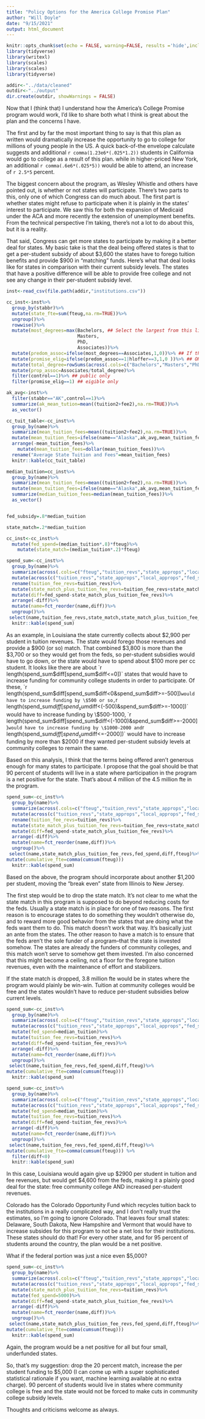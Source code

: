```yaml
---
title: "Policy Options for the America College Promise Plan"
author: "Will Doyle"
date: "9/15/2021"
output: html_document
---
```

```r
knitr::opts_chunk$set(echo = FALSE, warning=FALSE, results ='hide',include=TRUE,message=FALSE)
library(tidyverse)
library(writexl)
library(scales)
library(scales)
library(tidyverse)

```



```r
addir<-"../data/cleaned"
outdir<-"../output"
dir.create(outdir, showWarnings = FALSE)
```
Now that I (think that) I understand how the America's College Promise program would work, I'd like to share both what I think is great about the plan and the concerns I have. 

The first and by far the most important thing to say is that this plan as written would dramatically increase the opportunity to go to college for millions of young people in the US. A quick back-of-the envelope calculate suggests and additional `r comma(1.23e6*(.025*1.2))` students in California would go to college as a result of this plan.  while in higher-priced New York, an additional `r comma(.6e6*(.025*5))` would be able to attend, an increase of  `r 2.5*5` percent. 

The biggest concern about the program, as Wesley Whistle and others have pointed out, is whether or not states will participate. There's two parts to this, only one of which Congress can do much about. The first part is whether states might refuse to participate when it is plainly in the states' interest to participate. We saw this for both the expansion of Medicaid under the ACA and more recently the extension of unemployment benefits. From the technical perspective I'm taking, there's not a lot to do about this, but it is a reality. 

That said, Congress can get more states to participate by making it a better deal for states. My basic take is that the deal being offered states is that to get a per-student subsidy of about \$3,600 the states have to forego tuition benefits and provide \$900 in "matching" funds. Here's what that deal looks like for states in comparison with their current subsidy levels. The states that have a positive difference will be able to provide free college and not see any change in their per-student subsidy level. 
```r
inst<-read_csv(file.path(addir,"institutions.csv"))
```


```r
cc_inst<-inst%>%
  group_by(stabbr)%>%
  mutate(state_fte=sum(fteug,na.rm=TRUE))%>%
  ungroup()%>%
  rowwise()%>%
  mutate(most_degrees=max(Bachelors, ## Select the largest from this list
                          Masters, 
                          PhD,
                          Associates))%>%
  mutate(predom_assoc=ifelse(most_degrees==Associates,1,0))%>% ## If the larges is associates then the inst is predom associ
  mutate(promise_elig=ifelse(predom_assoc==1|hloffer==3,1,0 ))%>% ## OR highest offer is associates
  mutate(total_degree=rowSums(across(.cols=c("Bachelors","Masters","PhD","Associates")),na.rm=TRUE))%>%
  mutate(prop_assoc=Associates/total_degree)%>%
  filter(control==1)%>% ## public only
  filter(promise_elig==1) ## eigible only
```


```r
ak_avg<-inst%>%
  filter(stabbr=="AK",control==1)%>%
  summarize(ak_mean_tution=mean((tuition2+fee2),na.rm=TRUE))%>%
  as_vector()

cc_tuit_table<-cc_inst%>%
  group_by(name)%>%
  summarize(mean_tuition_fees=mean((tuition2+fee2),na.rm=TRUE))%>%
  mutate(mean_tuition_fees=ifelse(name=="Alaska",ak_avg,mean_tuition_fees))%>%
  arrange(-mean_tuition_fees)%>%
    mutate(mean_tuition_fees=dollar(mean_tuition_fees))%>%
  rename("Average State Tuition and Fees"=mean_tuition_fees)
  knitr::kable(cc_tuit_table)

median_tuition=cc_inst%>%
  group_by(name)%>%
  summarize(mean_tuition_fees=mean((tuition2+fee2),na.rm=TRUE))%>%
  mutate(mean_tuition_fees=ifelse(name=="Alaska",ak_avg,mean_tuition_fees))%>%
  summarize(median_tuition_fees=median(mean_tuition_fees))%>%
  as_vector()


fed_subsidy=.8*median_tuition

state_match=.2*median_tuition

```


```r
cc_inst<-cc_inst%>%
  mutate(fed_spend=(median_tuition*.8)*fteug)%>%
    mutate(state_match=(median_tuition*.2)*fteug)
```


```r
spend_sum<-cc_inst%>%
  group_by(name)%>%
  summarize(across(.cols=c("fteug","tuition_revs","state_approps","local_approps","fed_spend","state_match"),.fns=sum,na.rm=TRUE ))%>%
  mutate(across(c("tuition_revs","state_approps","local_approps","fed_spend","state_match"), .fns= ~.x/fteug  ))%>%
  rename(tuition_fee_revs=tuition_revs)%>%
  mutate(state_match_plus_tuition_fee_revs=tuition_fee_revs+state_match)%>%
  mutate(diff=fed_spend-state_match_plus_tuition_fee_revs)%>%
  arrange(-diff)%>%
  mutate(name=fct_reorder(name,diff))%>%
  ungroup()%>%
 select(name,tuition_fee_revs,state_match,state_match_plus_tuition_fee_revs,fed_spend,diff)
  knitr::kable(spend_sum)
```

As an example, in Louisiana the state currently collects about \$2,900 per student in tuition revenues.  The state would forego those revenues and provide a \$900 (or so) match. That combined \$3,800 is more than the \$3,700 or so they would get from the feds, so per-student subsidies would have to go down, or the state would have to spend about $100 more per cc student.  It looks like there are about
`r length(spend_sum$diff[spend_sum$diff<=0])` 
states that would have to
increase funding for community college students in order to participate.
Of these,
`r  length(spend_sum$diff[spend_sum$diff<0&spend_sum$diff>=-500])` would
have to increase funding by
\$500 or so, 
`r length(spend_sum$diff[spend_sum$diff<(-500)&spend_sum$diff>=-1000])` 
would have to increase funding by \$500-1000,
`r length(spend_sum$diff[spend_sum$diff<(-1000)&spend_sum$diff>=-2000])` 
would have to increase funding by \$1000-2000 and 
`r length(spend_sum$diff[spend_sum$diff<=-2000])`
would have to increase funding by more than \$2000 if they wanted
per-student subsidy levels at community colleges to remain the same.



Based on this analysis, I think that the terms being offered aren't generous enough for many states to participate. I propose that the goal should be that 90 percent of students will live in a state where participation in the program is a net positive for the state. That's about 4 million of the 4.5 million fte in the program. 


```r
spend_sum<-cc_inst%>%
  group_by(name)%>%
  summarize(across(.cols=c("fteug","tuition_revs","state_approps","local_approps","fed_spend","state_match"),.fns=sum,na.rm=TRUE ))%>%
  mutate(across(c("tuition_revs","state_approps","local_approps","fed_spend","state_match"), .fns= ~.x/fteug  ))%>%
  rename(tuition_fee_revs=tuition_revs)%>%
  mutate(state_match_plus_tuition_fee_revs=tuition_fee_revs+state_match)%>%
  mutate(diff=fed_spend-state_match_plus_tuition_fee_revs)%>%
  arrange(-diff)%>%
  mutate(name=fct_reorder(name,diff))%>%
  ungroup()%>%
 select(name,state_match_plus_tuition_fee_revs,fed_spend,diff,fteug)%>%
mutate(cumulative_fte=comma(cumsum(fteug))) 
  knitr::kable(spend_sum)
```

Based on the above, the program should incorporate about another \$1,200 per student, moving the "break even" state from Illinois to New Jersey. 

The first step would be to drop the state match. It's not clear to me what the state match in this program is supposed to do beyond reducing costs for the feds. Usually a state match is in place for one of two reasons. The first reason is to encourage states to do something they wouldn't otherwise do, and to reward more good behavior from the states that are doing what the feds want them to do. This match doesn't work that way. It's basically just an ante from the states. The other reason to have a match is to ensure that the feds aren't the sole funder of a program--that the state is invested somehow.
The states are already the funders of community colleges, and this match won't serve to somehow get them invested. I'm also concerned that this might become a ceiling, not a floor for the foregone tuition revenues, even with the maintenance of effort and stabilizers. 

If the state match is dropped, 3.8 million fte would be in states where the program would plainly be win-win. Tuition at community colleges would be free and the states wouldn't have to reduce per-student subsidies below current levels. 


```r
spend_sum<-cc_inst%>%
  group_by(name)%>%
  summarize(across(.cols=c("fteug","tuition_revs","state_approps","local_approps","fed_spend","state_match"),.fns=sum,na.rm=TRUE ))%>%
  mutate(across(c("tuition_revs","state_approps","local_approps","fed_spend","state_match"), .fns= ~.x/fteug  ))%>%
  mutate(fed_spend=median_tuition)%>%
  mutate(tuition_fee_revs=tuition_revs)%>%
  mutate(diff=fed_spend-tuition_fee_revs)%>%
  arrange(-diff)%>%
  mutate(name=fct_reorder(name,diff))%>%
  ungroup()%>%
 select(name,tuition_fee_revs,fed_spend,diff,fteug)%>%
mutate(cumulative_fte=comma(cumsum(fteug))) 
  knitr::kable(spend_sum)
```

```r
spend_sum<-cc_inst%>%
  group_by(name)%>%
  summarize(across(.cols=c("fteug","tuition_revs","state_approps","local_approps","fed_spend","state_match"),.fns=sum,na.rm=TRUE ))%>%
  mutate(across(c("tuition_revs","state_approps","local_approps","fed_spend","state_match"), .fns= ~.x/fteug  ))%>%
  mutate(fed_spend=median_tuition)%>%
  mutate(tuition_fee_revs=tuition_revs)%>%
  mutate(diff=fed_spend-tuition_fee_revs)%>%
  arrange(-diff)%>%
  mutate(name=fct_reorder(name,diff))%>%
  ungroup()%>%
 select(name,tuition_fee_revs,fed_spend,diff,fteug)%>%
mutate(cumulative_fte=comma(cumsum(fteug))) %>%
  filter(diff<0)
  knitr::kable(spend_sum)
```


In this case, Louisiana would again give up  $2900 per student in tuition and fee revenues, but would get \$4,600 from the feds, making it a plainly good deal for the state: free community college AND increased per-student revenues. 

Colorado has the Colorado Opportunity Fund which recycles tuition back to the institutions in a really complicated way, and I don't really trust the estimates, so I'm going to ignore Colorado. That leaves four small states: Delaware, South Dakota, New Hampshire and Vermont that would have to increase subsides for this program to not be a net loss for their institutions. These states should do that! For every other state, and for 95 percent of students around the country, the plan would be a net positive.


What if the federal portion was just a nice even \$5,000?


```r
spend_sum<-cc_inst%>%
  group_by(name)%>%
  summarize(across(.cols=c("fteug","tuition_revs","state_approps","local_approps","fed_spend","state_match"),.fns=sum,na.rm=TRUE ))%>%
  mutate(across(c("tuition_revs","state_approps","local_approps","fed_spend","state_match"), .fns= ~.x/fteug  ))%>%
  mutate(state_match_plus_tuition_fee_revs=tuition_revs)%>%
  mutate(fed_spend=5000)%>%
  mutate(diff=fed_spend-state_match_plus_tuition_fee_revs)%>%
  arrange(-diff)%>%
  mutate(name=fct_reorder(name,diff))%>%
  ungroup()%>%
 select(name,state_match_plus_tuition_fee_revs,fed_spend,diff,fteug)%>%
mutate(cumulative_fte=comma(cumsum(fteug))) 
  knitr::kable(spend_sum)
```

Again, the program would be a net positive for all but four small, underfunded states. 

So, that's my suggestion: drop the 20 percent match, increase the per student funding to \$5,000 (I can come up with a super sophisticated statistical rationale if you want, machine learning available at no extra charge). 90 percent of students would live in states where community college is free and the state would not be forced to make cuts in community college subsidy levels. 

Thoughts and criticisms welcome as always. 
